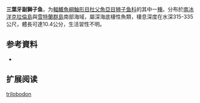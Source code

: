 {{Speciesbox
| name = 三葉牙副獅子魚
| status = NE
| status_system = 
| image = 
| genus = Paraliparis
| species = trilobodon
| authority = [[Andriashev_&_Neyelov|Andriashev & Neyelov]],  1979
| synonyms = 
}}

'''三葉牙副獅子鱼'''，为[[輻鰭魚綱|輻鰭魚綱]][[鮋形目|鮋形目]][[杜父魚亞目|杜父魚亞目]][[狮子鱼科|狮子鱼科]]的其中一[[種|種]]。分布於[[南冰洋|南冰洋]][[克拉倫島|克拉倫島]]與[[雪特蘭群島|雪特蘭群島]]南部海域，屬深海底棲性魚類，棲息深度在水深315-335公尺，體長可達10.4公分，生活習性不明。

== 参考資料 ==
*{{FishBase_species|genus=Paraliparis|species=trilobodon|year=2012|month=7}}

== 扩展阅读 ==
{{refbegin}}
{{wikispecies-inline|Paraliparis trilobodon|三葉牙副獅子魚}}
{{refend}}
{{Taxonbar|from=Q2602199}}

[[Category:副獅子魚属|trilobodon]]


{{鮋形目小作品}}